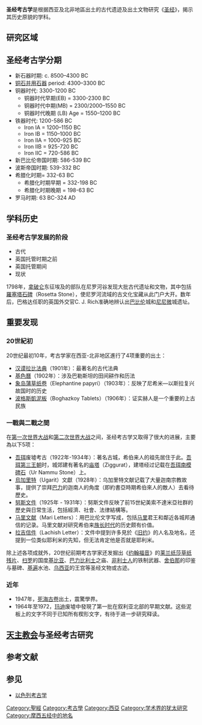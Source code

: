 {{unreferenced|time=2015-04-08T08:37:11+00:00}}
'''圣经考古学'''是根据西亚及北非地區出土的古代遗迹及出土文物研究《[[圣经|圣经]]》，揭示其历史原貌的学科。

== 研究区域 ==

== 圣经考古学分期 ==
* 新石器时期: c. 8500–4300 BC
* [[Chalcolithic|铜石并用石器]] period: 4300–3300 BC
* 铜器时代: 3300-1200 BC
** 铜器时代早期(EB)  = 3300-2300 BC
** 铜器时代中期(MB)  = 2300/2000–1550 BC
** 铜器时代晚期 (LB) Age = 1550–1200 BC
* 铁器时代: 1200-586 BC
** Iron IA = 1200–1150 BC
** Iron IB = 1150–1000 BC
** Iron IIA = 1000-925 BC
** Iron IIB = 925-720 BC
** Iron IIC = 720-586 BC
* 新巴比伦帝国时期: 586-539 BC
* 波斯帝国时期: 539-332 BC
* 希腊化时期= 332-63 BC
** 希腊化时期早期 = 332-198 BC
** 希腊化时期晚期 = 198-63 BC
* 罗马时期: 63 BC-324 AD

==学科历史==

=== 圣经考古学发展的阶段 ===
* 古代
* 英国托管时期之前
* 英国托管期间
* 现状

1798年，[[拿破仑|拿破仑]]东征埃及的部队在尼罗河谷发现大批古代遗址和文物，其中包括[[羅塞塔石碑|羅塞塔石碑]]（Rosetta Stone），使尼罗河流域的古文化宝藏从此门户大开。数年后，巴格达任职的英国外交官C. J. Rich准确地辨认出[[巴比伦|巴比伦]]城和[[尼尼微|尼尼微]]城遗址。

==重要发现==

===20世紀初===
20世纪最初10年，考古学家在西亚-北非地区進行了4项重要的出土：
*[[汉谟拉比法典|汉谟拉比法典]]（1901年）：最著名的古代法典
*[[基色曆|基色曆]]（1902年）：涉及巴勒斯坦的田间耕作和历法
*[[伊里芬丁蒲紙卷|象岛蒲草纸卷]]（Elephantine papyri）（1903年）：反映了尼希米—以斯拉复兴故国时的历史
*[[波格斯凱泥板|波格斯凱泥板]]（Boghazkoy Tablets）（1906年）：证实赫人是一个重要的上古民族

===一戰與二戰之間===
在[[第一次世界大战|第一次世界大战]]和[[第二次世界大战|第二次世界大战]]之间，圣经考古学又取得了很大的进展，主要為以下5项：
*[[吾珥|吾珥]]废墟考古（1922年-1934年）：著名古城，希伯来人的祖先居住于此。[[吾珥第三王朝|吾珥第三王朝]]时，城郊建有著名的[[庙塔|庙塔]]（Ziggurat），建塔经过记载在[[吾珥南模碑石|吾珥南模碑石]]（Ur Nammu Stone）上。
*[[烏加里特|烏加里特]]（Ugarit）文獻（1928年）：乌加里特文献记载了大量迦南宗教故事，提供了崇拜[[巴力|巴力]]的迦南人的角度（即約書亞時期希伯來人的敵人）去看待歷史。
*[[努斯文件|努斯文件]]（1925年 - 1931年）：努斯文件反映了前15世紀美索不達米亞社群的歷史與日常生活，包括經濟、社會、法律結構等。
*[[马里文献|马里文献]]（Mari Letters）：用巴比伦文字写成，包括[[马里|马里]]君王和鄰近各城邦通信的记录。马里文献对研究希伯来[[族长时代|族长时代]]的历史颇有价值。
*[[拉吉信件|拉吉信件]]（Lachish Letter）：文件中提到许多見於《[[旧约|旧约]]》的人名及地名，还提到一位类似耶利米的先知，但无法肯定他是否就是耶利米。

除上述各项成就外，20世纪前期考古学家还发掘出《[[约翰福音|约翰福音]]》的[[莱兰纸莎草纸残片|莱兰纸莎草纸残片]]、[[扫罗王|扫罗]]的国度[[基比亚_(圣经地名)|基比亚]]、[[巴力比利土|巴力比利土]]之庙、[[非利士人|非利士人]]的铁制武器、[[舍伯那|舍伯那]]的印鉴与墓碑、[[基遍|基遍]]水池、[[乌西亚|乌西亚]]的王宫等圣经文物或古迹。

===近年===
*1947年，[[死海古卷|死海古卷]]出土，震驚學界。
*1964年至1972，[[玛迪|玛迪]]废墟中發現了第一批在叙利亚北部的早期文献。这些泥板上的文字不同于已知所有楔形文字，有待于进一步研究释读。

== [[天主教会|天主教会]]与圣经考古研究 ==

== 参考文献 ==
{{Reflist}}

== 参见 ==
* [[以色列考古学|以色列考古学]]

[[Category:聖經|Category:聖經]]
[[Category:考古學|Category:考古學]]
[[Category:西亞|Category:西亞]]
[[Category:学术界的犹太研究|Category:学术界的犹太研究]]
[[Category:摩西五经中的地名|Category:摩西五经中的地名]]